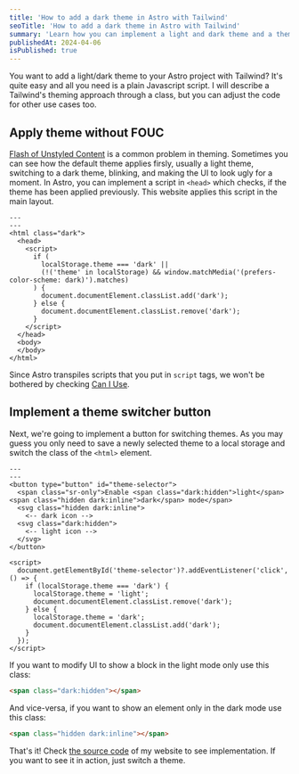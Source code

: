 ```yaml
---
title: 'How to add a dark theme in Astro with Tailwind'
seoTitle: 'How to add a dark theme in Astro with Tailwind'
summary: 'Learn how you can implement a light and dark theme and a theme selector button in Astro using vanilla JavaScript without a flash of unstyled content.'
publishedAt: 2024-04-06
isPublished: true
---
```


You want to add a light/dark theme to your Astro project with Tailwind? It's quite easy and all you need is a plain Javascript script. I will describe a Tailwind's theming approach through a class, but you can adjust the code for other use cases too.

## Apply theme without FOUC

[Flash of Unstyled Content](https://en.wikipedia.org/wiki/Flash_of_unstyled_content) is a common problem in theming. Sometimes you can see how the default theme applies firsly, usually a light theme, switching to a dark theme, blinking, and making the UI to look ugly for a moment. In Astro, you can implement a script in `<head>` which checks, if the theme has been applied previously. This website applies this script in the main layout.

```astro
---
---
<html class="dark">
  <head>
    <script>
      if (
        localStorage.theme === 'dark' ||
        (!('theme' in localStorage) && window.matchMedia('(prefers-color-scheme: dark)').matches)
      ) {
        document.documentElement.classList.add('dark');
      } else {
        document.documentElement.classList.remove('dark');
      }
    </script>
  </head>
  <body>
  </body>
</html>
```

Since Astro transpiles scripts that you put in `script` tags, we won't be bothered by checking [Can I Use](https://caniuse.com).

## Implement a theme switcher button

Next, we're going to implement a button for switching themes. As you may guess you only need to save a newly selected theme to a local storage and switch the class of the `<html>` element.

```astro
---
---
<button type="button" id="theme-selector">
  <span class="sr-only">Enable <span class="dark:hidden">light</span><span class="hidden dark:inline">dark</span> mode</span>
  <svg class="hidden dark:inline">
    <-- dark icon -->
  <svg class="dark:hidden">
    <-- light icon -->
  </svg>
</button>

<script>
  document.getElementById('theme-selector')?.addEventListener('click', () => {
    if (localStorage.theme === 'dark') {
      localStorage.theme = 'light';
      document.documentElement.classList.remove('dark');
    } else {
      localStorage.theme = 'dark';
      document.documentElement.classList.add('dark');
    }
  });
</script>
```

If you want to modify UI to show a block in the light mode only use this class:
```html
<span class="dark:hidden"></span>
```

And vice-versa, if you want to show an element only in the dark mode use this class:
```html
<span class="hidden dark:inline"></span>
```

That's it! Check [the source code](https://github.com/skoob13/tarasov.dev) of my website to see implementation. If you want to see it in action, just switch a theme.

